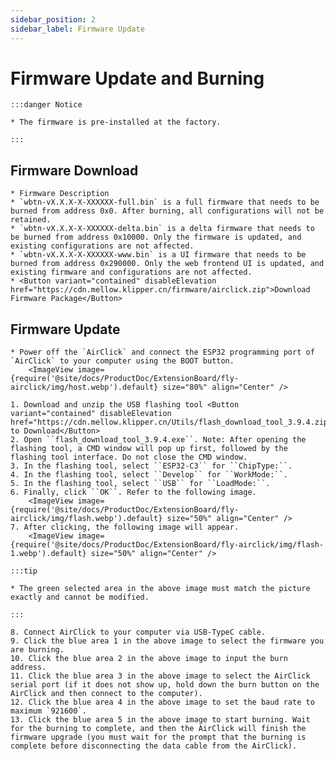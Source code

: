 ```yaml
---
sidebar_position: 2
sidebar_label: Firmware Update
---
```







# Firmware Update and Burning

    :::danger Notice

    * The firmware is pre-installed at the factory.

    :::

## Firmware Download

    * Firmware Description
    * `wbtn-vX.X.X-X-XXXXXX-full.bin` is a full firmware that needs to be burned from address 0x0. After burning, all configurations will not be retained.
    * `wbtn-vX.X.X-X-XXXXXX-delta.bin` is a delta firmware that needs to be burned from address 0x10000. Only the firmware is updated, and existing configurations are not affected.
    * `wbtn-vX.X.X-X-XXXXXX-www.bin` is a UI firmware that needs to be burned from address 0x290000. Only the web frontend UI is updated, and existing firmware and configurations are not affected.
    * <Button variant="contained" disableElevation href="https://cdn.mellow.klipper.cn/firmware/airclick.zip">Download Firmware Package</Button>

## Firmware Update
    * Power off the `AirClick` and connect the ESP32 programming port of `AirClick` to your computer using the BOOT button.
        <ImageView image={require('@site/docs/ProductDoc/ExtensionBoard/fly-airclick/img/host.webp').default} size="80%" align="Center" />

    1. Download and unzip the USB flashing tool <Button variant="contained" disableElevation href="https://cdn.mellow.klipper.cn/Utils/flash_download_tool_3.9.4.zip">Click to Download</Button>
    2. Open ``flash_download_tool_3.9.4.exe``. Note: After opening the flashing tool, a CMD window will pop up first, followed by the flashing tool interface. Do not close the CMD window.
    3. In the flashing tool, select ``ESP32-C3`` for ``ChipType:``.
    4. In the flashing tool, select ``Develop`` for ``WorkMode:``.
    5. In the flashing tool, select ``USB`` for ``LoadMode:``.
    6. Finally, click ``OK``. Refer to the following image.
        <ImageView image={require('@site/docs/ProductDoc/ExtensionBoard/fly-airclick/img/flash.webp').default} size="50%" align="Center" />
    7. After clicking, the following image will appear.
        <ImageView image={require('@site/docs/ProductDoc/ExtensionBoard/fly-airclick/img/flash-1.webp').default} size="50%" align="Center" />

    :::tip

    * The green selected area in the above image must match the picture exactly and cannot be modified.

    :::

    8. Connect AirClick to your computer via USB-TypeC cable.
    9. Click the blue area 1 in the above image to select the firmware you are burning.
    10. Click the blue area 2 in the above image to input the burn address.
    11. Click the blue area 3 in the above image to select the AirClick serial port (if it does not show up, hold down the burn button on the AirClick and then connect to the computer).
    12. Click the blue area 4 in the above image to set the baud rate to maximum `921600`.
    13. Click the blue area 5 in the above image to start burning. Wait for the burning to complete, and then the AirClick will finish the firmware upgrade (you must wait for the prompt that the burning is complete before disconnecting the data cable from the AirClick).